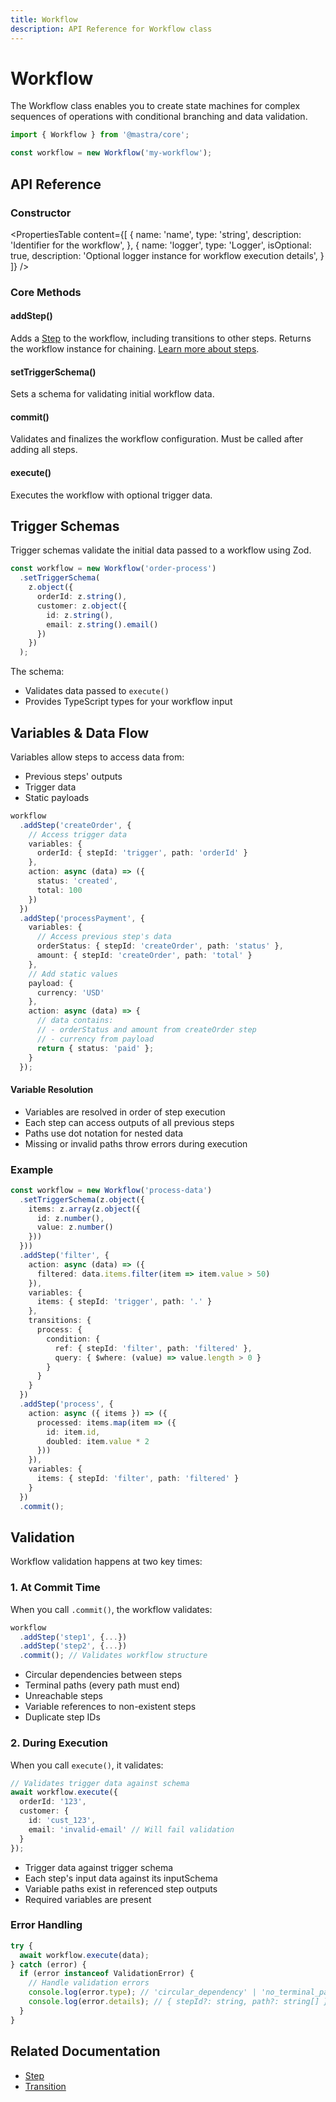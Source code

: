 ```yaml
---
title: Workflow
description: API Reference for Workflow class
---
```


# Workflow

The Workflow class enables you to create state machines for complex sequences of operations with conditional branching and data validation.

```ts 
import { Workflow } from '@mastra/core';

const workflow = new Workflow('my-workflow');
```

## API Reference

### Constructor

<PropertiesTable
  content={[
    {
      name: 'name',
      type: 'string',
      description: 'Identifier for the workflow',
    },
    {
      name: 'logger',
      type: 'Logger<WorkflowLogMessage>',
      isOptional: true,
      description: 'Optional logger instance for workflow execution details',
    }
  ]}
/>

### Core Methods

#### addStep()
Adds a [Step](./step.mdx) to the workflow, including transitions to other steps. Returns the workflow instance for chaining. [Learn more about steps](./step.mdx).

#### setTriggerSchema()
Sets a schema for validating initial workflow data.

#### commit()
Validates and finalizes the workflow configuration. Must be called after adding all steps.

#### execute()
Executes the workflow with optional trigger data.

## Trigger Schemas

Trigger schemas validate the initial data passed to a workflow using Zod.

```ts showLineNumbers
const workflow = new Workflow('order-process')
  .setTriggerSchema(
    z.object({
      orderId: z.string(),
      customer: z.object({
        id: z.string(),
        email: z.string().email()
      })
    })
  );
```

The schema:
- Validates data passed to `execute()`
- Provides TypeScript types for your workflow input

## Variables & Data Flow

Variables allow steps to access data from:
- Previous steps' outputs
- Trigger data
- Static payloads

```ts showLineNumbers
workflow
  .addStep('createOrder', {
    // Access trigger data
    variables: {
      orderId: { stepId: 'trigger', path: 'orderId' }
    },
    action: async (data) => ({
      status: 'created',
      total: 100
    })
  })
  .addStep('processPayment', {
    variables: {
      // Access previous step's data
      orderStatus: { stepId: 'createOrder', path: 'status' },
      amount: { stepId: 'createOrder', path: 'total' }
    },
    // Add static values
    payload: {
      currency: 'USD'
    },
    action: async (data) => {
      // data contains:
      // - orderStatus and amount from createOrder step
      // - currency from payload
      return { status: 'paid' };
    }
  });
```

#### Variable Resolution
- Variables are resolved in order of step execution
- Each step can access outputs of all previous steps
- Paths use dot notation for nested data
- Missing or invalid paths throw errors during execution

### Example

```ts showLineNumbers
const workflow = new Workflow('process-data')
  .setTriggerSchema(z.object({
    items: z.array(z.object({
      id: z.number(),
      value: z.number()
    }))
  }))
  .addStep('filter', {
    action: async (data) => ({
      filtered: data.items.filter(item => item.value > 50)
    }),
    variables: {
      items: { stepId: 'trigger', path: '.' }
    },
    transitions: {
      process: {
        condition: {
          ref: { stepId: 'filter', path: 'filtered' },
          query: { $where: (value) => value.length > 0 }
        }
      }
    }
  })
  .addStep('process', {
    action: async ({ items }) => ({
      processed: items.map(item => ({
        id: item.id,
        doubled: item.value * 2
      }))
    }),
    variables: {
      items: { stepId: 'filter', path: 'filtered' }
    }
  })
  .commit();
```

## Validation

Workflow validation happens at two key times:

### 1. At Commit Time
When you call `.commit()`, the workflow validates:
```ts showLineNumbers
workflow
  .addStep('step1', {...})
  .addStep('step2', {...})
  .commit(); // Validates workflow structure
```

- Circular dependencies between steps
- Terminal paths (every path must end)
- Unreachable steps
- Variable references to non-existent steps
- Duplicate step IDs

### 2. During Execution
When you call `execute()`, it validates:
```ts showLineNumbers
// Validates trigger data against schema
await workflow.execute({
  orderId: '123',
  customer: {
    id: 'cust_123',
    email: 'invalid-email' // Will fail validation
  }
});
```

- Trigger data against trigger schema
- Each step's input data against its inputSchema
- Variable paths exist in referenced step outputs
- Required variables are present

### Error Handling
```ts showLineNumbers
try {
  await workflow.execute(data);
} catch (error) {
  if (error instanceof ValidationError) {
    // Handle validation errors
    console.log(error.type); // 'circular_dependency' | 'no_terminal_path' | 'unreachable_step'
    console.log(error.details); // { stepId?: string, path?: string[] }
  }
}
```

## Related Documentation
- [Step](./step.mdx)
- [Transition](./transition.mdx)